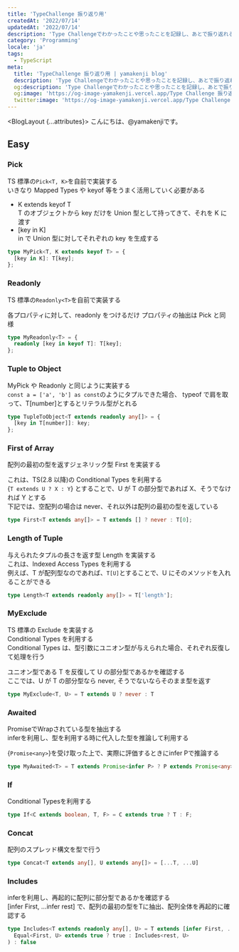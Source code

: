 ```yaml
---
title: 'TypeChallenge 振り返り用'
createdAt: '2022/07/14'
updatedAt: '2022/07/14'
description: 'Type Challengeでわかったことや思ったことを記録し、あとで振り返れるようにする'
category: 'Programming'
locale: 'ja'
tags:
  - TypeScript
meta:
  title: 'TypeChallenge 振り返り用 | yamakenji blog'
  description: 'Type Challengeでわかったことや思ったことを記録し、あとで振り返れるようにする'
  og:description: 'Type Challengeでわかったことや思ったことを記録し、あとで振り返れるようにする'
  og:image: 'https://og-image-yamakenji.vercel.app/Type Challenge 振り返り用.png'
  twitter:image: 'https://og-image-yamakenji.vercel.app/Type Challenge 振り返り用.png'
---
```



<BlogLayout {...attributes}>
こんにちは、@yamakenjiです。

## Easy

### Pick

TS 標準の`Pick<T, K>`を自前で実装する  
いきなり Mapped Types や keyof 等をうまく活用していく必要がある  

- K extends keyof T  
  T のオブジェクトから key だけを Union 型として持ってきて、それを K に渡す
- [key in K]  
  in で Union 型に対してそれぞれの key を生成する

```ts file="mypick.ts"
type MyPick<T, K extends keyof T> = {
  [key in K]: T[key];
};
```

### Readonly

TS 標準の`Readonly<T>`を自前で実装する

各プロパティに対して、readonly をつけるだけ
プロパティの抽出は Pick と同様

```ts file="myreadonly.ts"
type MyReadonly<T> = {
  readonly [key in keyof T]: T[key];
};
```

### Tuple to Object

MyPick や Readonly と同じように実装する  
`const a = ['a', 'b'] as const`のようにタプルできた場合、
typeof で肩を取って、T[number]とするとリテラル型がとれる

```ts file="Tuple.ts" {
type TupleToObject<T extends readonly any[]> = {
  [key in T[number]]: key;
};
```

### First of Array

配列の最初の型を返すジェネリック型 First を実装する

これは、TS(2.8 以降)の Conditional Types を利用する  
{`T extends U ? X : Y`} とすることで、U が T の部分型であれば X、そうでなければ Y とする  
下記では、空配列の場合は never、それ以外は配列の最初の型を返している

```ts file="first.ts"
type First<T extends any[]> = T extends [] ? never : T[0];
```

### Length of Tuple

与えられたタプルの長さを返す型 Length を実装する  
これは、Indexed Access Types を利用する  
例えば、T が配列型なのであれば、`T[U]`とすることで、U にそのメソッドを入れることができる

```ts file="length.ts"
type Length<T extends readonly any[]> = T['length'];
```

### MyExclude

TS 標準の Exclude を実装する  
Conditional Types を利用する  
Conditional Types は、型引数にユニオン型が与えられた場合、それぞれ反復して処理を行う

ユニオン型である T を反復して U の部分型であるかを確認する  
ここでは、U が T の部分型なら never, そうでないならそのまま型を返す  

```ts file="myExclude.ts"
type MyExclude<T, U> = T extends U ? never : T
```

### Awaited
PromiseでWrapされている型を抽出する  
inferを利用し、型を利用する時に代入した型を推論して利用する  

{`Promise<any>`}を受け取った上で、実際に評価するときにinfer Pで推論する

```ts file="awaited.ts"
type MyAwaited<T> = T extends Promise<infer P> ? P extends Promise<any> ? MyAwaited<P> : P : error;
```

### If
Conditional Typesを利用する

```ts file="if.ts"
type If<C extends boolean, T, F> = C extends true ? T : F;
```

### Concat
配列のスプレッド構文を型で行う  

```ts file="concat.ts"
type Concat<T extends any[], U extends any[]> = [...T, ...U]
```

### Includes
inferを利用し、再起的に配列に部分型であるかを確認する  
[infer First, ...infer rest] で、配列の最初の型をTに抽出、配列全体を再起的に確認する  

```ts file="includes.ts"
type Includes<T extends readonly any[], U> = T extends [infer First, ...infer rest] ? (
  Equal<First, U> extends true ? true : Includes<rest, U>
) : false
```

</BlogLayout>
